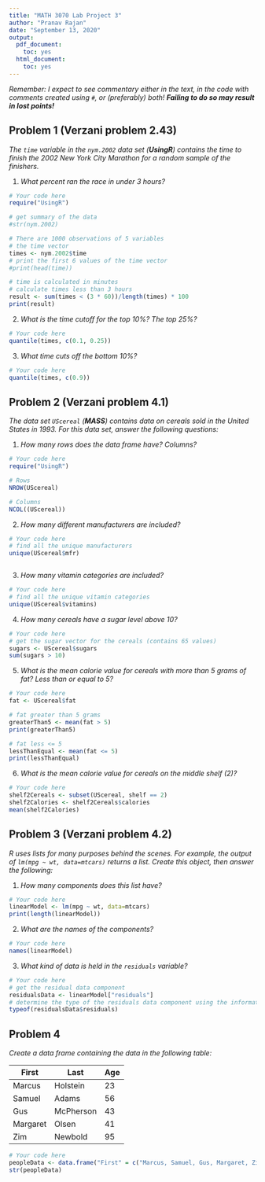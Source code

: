 ```yaml
---
title: "MATH 3070 Lab Project 3"
author: "Pranav Rajan"
date: "September 13, 2020"
output:
  pdf_document:
    toc: yes
  html_document:
    toc: yes
---
```


*Remember: I expect to see commentary either in the text, in the code with comments created using `#`, or (preferably) both! **Failing to do so may result in lost points!***

## Problem 1 (Verzani problem 2.43)
*The `time` variable in the `nym.2002` data set (**UsingR**) contains the time to finish the 2002 New York City Marathon for a random sample of the finishers.*

1. *What percent ran the race in under 3 hours?*

```r
# Your code here
require("UsingR")

# get summary of the data
#str(nym.2002)

# There are 1000 observations of 5 variables
# the time vector
times <- nym.2002$time
# print the first 6 values of the time vector
#print(head(time))

# time is calculated in minutes
# calculate times less than 3 hours
result <- sum(times < (3 * 60))/length(times) * 100
print(result)
```

2. *What is the time cutoff for the top 10%? The top 25%?*

```r
# Your code here
quantile(times, c(0.1, 0.25))
```

3. *What time cuts off the bottom 10%?*

```r
# Your code here
quantile(times, c(0.9))
```

## Problem 2 (Verzani problem 4.1)
*The data set `UScereal` (**MASS**) contains data on cereals sold in the United States in 1993. For this data set, answer the following questions:*

1. *How many rows does the data frame have? Columns?*

```r
# Your code here
require("UsingR")

# Rows
NROW(UScereal)

# Columns
NCOL((UScereal))
```

2. *How many different manufacturers are included?*

```r
# Your code here
# find all the unique manufacturers 
unique(UScereal$mfr)



```

3. *How many vitamin categories are included?*

```r
# Your code here
# find all the unique vitamin categories
unique(UScereal$vitamins)
```

4. *How many cereals have a sugar level above 10?*

```r
# Your code here
# get the sugar vector for the cereals (contains 65 values)
sugars <- UScereal$sugars
sum(sugars > 10)
```

5. *What is the mean calorie value for cereals with more than 5 grams of fat? Less than or equal to 5?*

```r
# Your code here
fat <- UScereal$fat

# fat greater than 5 grams
greaterThan5 <- mean(fat > 5)
print(greaterThan5)

# fat less <= 5
lessThanEqual <- mean(fat <= 5)
print(lessThanEqual)
```

6. *What is the mean calorie value for cereals on the middle shelf (2)?*

```r
# Your code here
shelf2Cereals <- subset(UScereal, shelf == 2)
shelf2Calories <- shelf2Cereals$calories
mean(shelf2Calories)

```

## Problem 3 (Verzani problem 4.2)
*R uses lists for many purposes behind the scenes. For example, the output of `lm(mpg ~ wt, data=mtcars)` returns a list. Create this object, then answer the following:*

1. *How many components does this list have?*

```r
# Your code here
linearModel <- lm(mpg ~ wt, data=mtcars)
print(length(linearModel))
```

2. *What are the names of the components?*

```r
# Your code here
names(linearModel)
```

3. *What kind of data is held in the `residuals` variable?*

```r
# Your code here
# get the residual data component
residualsData <- linearModel["residuals"]
# determine the type of the residuals data component using the information from str()
typeof(residualsData$residuals)
```

## Problem 4
*Create a data frame containing the data in the following table:*

| First    | Last      | Age |
|----------|-----------|-----|
| Marcus   | Holstein  | 23  |
| Samuel   | Adams     | 56  |
| Gus      | McPherson | 43  |
| Margaret | Olsen     | 41  |
| Zim      | Newbold   | 95  |

```r
# Your code here
peopleData <- data.frame("First" = c("Marcus, Samuel, Gus, Margaret, Zim"), "Last" = c("Holstein", "Adams", "McPherson", "Olsen", "Newbold"), "Age" = c(23, 56, 43, 41, 95))
str(peopleData)
```